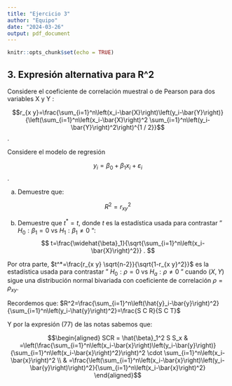 ```yaml
---
title: "Ejercicio 3"
author: "Equipo"
date: "2024-03-26"
output: pdf_document
---
```


```r
knitr::opts_chunk$set(echo = TRUE)
```

## 3. Expresión alternativa para R^2

Considere el coeficiente de correlación muestral o de Pearson para dos variables X y Y :

$$r_{x y}=\frac{\sum_{i=1}^n\left(x_i-\bar{X}\right)\left(y_i-\bar{Y}\right)}{\left(\sum_{i=1}^n\left(x_i-\bar{X}\right)^2 \sum_{i=1}^n\left(y_i-\bar{Y}\right)^2\right)^{1 / 2}}$$.

Considere el modelo de regresión

$$y_i=\beta_0+\beta_1 x_i+\varepsilon_i$$.

a. Demuestre que:

$$ R^2 = r_{xy}^2 $$

b. Demuestre que $t^*=t$, donde $t$ es la estadística usada para contrastar " $H_0: \beta_1=0$ vs $H_1: \beta_1 \neq 0$ ":
$$
t=\frac{\widehat{\beta}_1}{\sqrt{\sum_{i=1}^n\left(x_i-\bar{X}\right)^2}} .
$$

Por otra parte, $t^*=\frac{r_{x y} \sqrt{n-2}}{\sqrt{1-r_{x y}^2}}$ es la estadística usada para contrastar " $H_0: \rho=0$ vs $H_a: \rho \neq 0$ " cuando $(X, Y)$ sigue una distribución normal bivariada con coeficiente de correlación $\rho=\rho_{x y}$.


\textcolor{red}{SOLUCIÓN a.}

Recordemos que: $R^2=\frac{\sum_{i=1}^n\left(\hat{y}_i-\bar{y}\right)^2}{\sum_{i=1}^n\left(y_i-\hat{y}\right)^2}=\frac{S C R}{S C T}$

Y por la expresión (77) de las notas sabemos que: 

$$\begin{aligned} 
SCR = \hat{\beta}_1^2 S S_x & =\left(\frac{\sum_{i=1}^n\left(x_i-\bar{x}\right)\left(y_i-\bar{y}\right)}{\sum_{i=1}^n\left(x_i-\bar{x}\right)^2}\right)^2 \cdot \sum_{i=1}^n\left(x_i-\bar{x}\right)^2 \\ & =\frac{\left(\sum_{i=1}^n\left(x_i-\bar{x}\right)\left(y_i-\bar{y}\right)\right)^2}{\sum_{i=1}^n\left(x_i-\bar{x}\right)^2}
\end{aligned}$$

